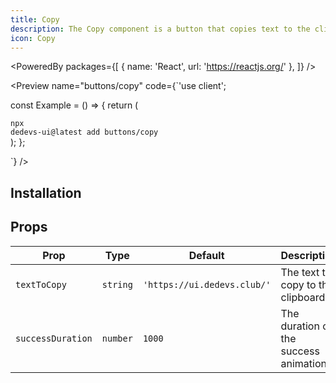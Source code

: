 ```yaml
---
title: Copy
description: The Copy component is a button that copies text to the clipboard.
icon: Copy
---
```


<PoweredBy packages={[
  { name: 'React', url: 'https://reactjs.org/' },
]} />

<Preview name="buttons/copy" code={`'use client';


const Example = () => {
  return (
    <div className="flex items-center gap-2 flex-col justify-center items-center h-screen w-full mx-auto bg-primary gap-4 text-primary-foreground">
      <Copy title="" textToCopy="npx dedevs-ui@latest add buttons/copy" textOnCopy="" />
      <code className="text-sm border rounded-md p-2 bg-primary/10 font-mono">npx dedevs-ui@latest add buttons/copy</code>
    </div>
  );
};  

`} />

## Installation

<Installer packageName="buttons/copy" />

## Props

| Prop | Type | Default | Description |
|------|------|---------|-------------|
| `textToCopy` | `string` | `'https://ui.dedevs.club/'` | The text to copy to the clipboard |
| `successDuration` | `number` | `1000` | The duration of the success animation |

<AutoTypeTable path="node_modules/@repo/buttons/copy.tsx" name="CopyProps" />
